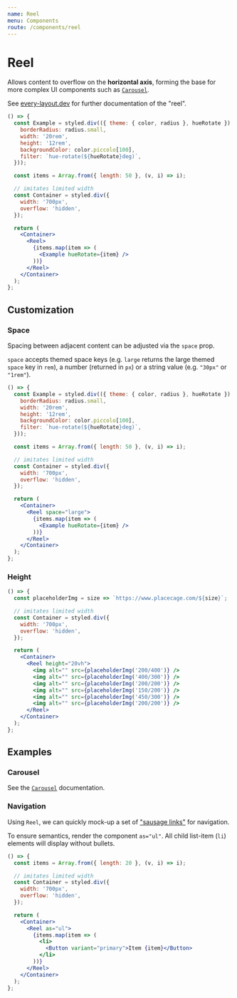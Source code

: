 ```yaml
---
name: Reel
menu: Components
route: /components/reel
---
```


# Reel

Allows content to overflow on the **horizontal axis**, forming the base for more
complex UI components such as [`Carousel`](./carousel).

See [every-layout.dev](https://every-layout.dev/layouts/reel/) for further
documentation of the "reel".

```jsx react-live
() => {
  const Example = styled.div(({ theme: { color, radius }, hueRotate }) => ({
    borderRadius: radius.small,
    width: '20rem',
    height: '12rem',
    backgroundColor: color.piccolo[100],
    filter: `hue-rotate(${hueRotate}deg)`,
  }));

  const items = Array.from({ length: 50 }, (v, i) => i);

  // imitates limited width
  const Container = styled.div({
    width: '700px',
    overflow: 'hidden',
  });

  return (
    <Container>
      <Reel>
        {items.map(item => (
          <Example hueRotate={item} />
        ))}
      </Reel>
    </Container>
  );
};
```

## Customization

### Space

Spacing between adjacent content can be adjusted via the `space` prop.

`space` accepts themed space keys (e.g. `large` returns the large themed `space`
key in `rem`), a number (returned in `px`) or a string value (e.g. `"30px"` or
`"1rem"`).

```jsx react-live
() => {
  const Example = styled.div(({ theme: { color, radius }, hueRotate }) => ({
    borderRadius: radius.small,
    width: '20rem',
    height: '12rem',
    backgroundColor: color.piccolo[100],
    filter: `hue-rotate(${hueRotate}deg)`,
  }));

  const items = Array.from({ length: 50 }, (v, i) => i);

  // imitates limited width
  const Container = styled.div({
    width: '700px',
    overflow: 'hidden',
  });

  return (
    <Container>
      <Reel space="large">
        {items.map(item => (
          <Example hueRotate={item} />
        ))}
      </Reel>
    </Container>
  );
};
```

### Height

```jsx react-live
() => {
  const placeholderImg = size => `https://www.placecage.com/${size}`;

  // imitates limited width
  const Container = styled.div({
    width: '700px',
    overflow: 'hidden',
  });

  return (
    <Container>
      <Reel height="20vh">
        <img alt="" src={placeholderImg('200/400')} />
        <img alt="" src={placeholderImg('400/300')} />
        <img alt="" src={placeholderImg('200/200')} />
        <img alt="" src={placeholderImg('150/200')} />
        <img alt="" src={placeholderImg('450/300')} />
        <img alt="" src={placeholderImg('200/200')} />
      </Reel>
    </Container>
  );
};
```

## Examples

### Carousel

See the [`Carousel`](./carousel) documentation.

### Navigation

Using `Reel`, we can quickly mock-up a set of ["sausage links"](https://uglyduck.ca/hamburger-menu-alternative/) for navigation.

To ensure semantics, render the component `as="ul"`. All child
list-item (`li`) elements will display without bullets.

```jsx react-live
() => {
  const items = Array.from({ length: 20 }, (v, i) => i);

  // imitates limited width
  const Container = styled.div({
    width: '700px',
    overflow: 'hidden',
  });

  return (
    <Container>
      <Reel as="ul">
        {items.map(item => (
          <li>
            <Button variant="primary">Item {item}</Button>
          </li>
        ))}
      </Reel>
    </Container>
  );
};
```
